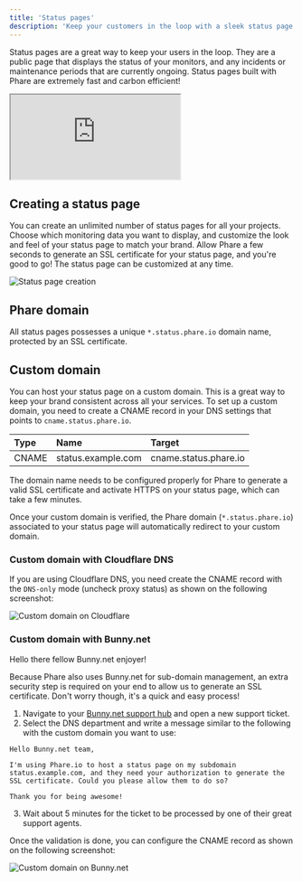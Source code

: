 ```yaml
---
title: 'Status pages'
description: 'Keep your customers in the loop with a sleek status page. Build trust with transparent communication on incidents and maintenance periods.'
---
```


Status pages are a great way to keep your users in the loop. They are a public page that displays the status of your monitors, and any incidents or maintenance periods that are currently ongoing. Status pages built with Phare are extremely fast and carbon efficient!

<Frame type="glass">
    <div style={{position: 'relative', width: '100%', 'padding-top': '56.25%'}}>
        <iframe
            src="https://iframe.mediadelivery.net/embed/238508/dc0fe30e-efbe-4192-a05c-5a0e6c1d5802?autoplay=false&loop=true&muted=true&preload=true&responsive=true"
            loading="lazy"
            allow="accelerometer;gyroscope;autoplay;encrypted-media;picture-in-picture;fullscreen"
            style={{border: 0, position: 'absolute', top: 0, height: '100%', width: '100%'}}
        ></iframe>
    </div>
</Frame>

## Creating a status page

You can create an unlimited number of status pages for all your projects. Choose which monitoring data you want to display, and customize the look and feel of your status page to match your brand. Allow Phare a few seconds to generate an SSL certificate for your status page, and you're good to go! The status page can be customized at any time.

<Frame type="glass">
  <img class="border rounded-lg" src="/images/uptime/status-pages/status-pages-creation.webp" alt="Status page creation" />
</Frame>

## Phare domain

All status pages possesses a unique `*.status.phare.io` domain name, protected by an SSL certificate.

## Custom domain

You can host your status page on a custom domain. This is a great way to keep your brand consistent across all your services. To set up a custom domain, you need to create a CNAME record in your DNS settings that points to `cname.status.phare.io`.

| Type  | Name               | Target                |
|:------|:-------------------|:----------------------|
| CNAME | status.example.com | cname.status.phare.io |

The domain name needs to be configured properly for Phare to generate a valid SSL certificate and activate HTTPS on your status page, which can take a few minutes.

Once your custom domain is verified, the Phare domain (`*.status.phare.io`) associated to your status page will automatically redirect to your custom domain.

### Custom domain with Cloudflare DNS

If you are using Cloudflare DNS, you need create the CNAME record with the `DNS-only` mode (uncheck proxy status) as shown on the following screenshot:

<Frame type="glass">
    <img class="border rounded-lg" src="/images/uptime/status-pages/custom-domain-cloudflare.webp" alt="Custom domain on Cloudflare" />
</Frame>

### Custom domain with Bunny.net

Hello there fellow Bunny.net enjoyer!

Because Phare also uses Bunny.net for sub-domain management, an extra security step is required on your end to allow us to generate an SSL certificate. Don't worry though, it's a quick and easy process!

1. Navigate to your [Bunny.net support hub](https://dash.bunny.net/support/tickets) and open a new support ticket.
2. Select the DNS department and write a message similar to the following with the custom domain you want to use:

```plaintext
Hello Bunny.net team,

I'm using Phare.io to host a status page on my subdomain status.example.com, and they need your authorization to generate the SSL certificate. Could you please allow them to do so?

Thank you for being awesome!
```

3. Wait about 5 minutes for the ticket to be processed by one of their great support agents.

Once the validation is done, you can configure the CNAME record as shown on the following screenshot:

<Frame type="glass">
    <img class="border rounded-lg" src="/images/uptime/status-pages/custom-domain-bunny.webp" alt="Custom domain on Bunny.net" />
</Frame>
